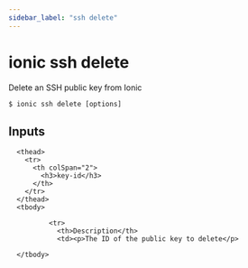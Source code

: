 ```yaml
---
sidebar_label: "ssh delete"
---
```



# ionic ssh delete

Delete an SSH public key from Ionic

```shell
$ ionic ssh delete [options]
```


## Inputs


<table className="reference-table">
  
      <thead>
        <tr>
          <th colSpan="2">
            <h3>key-id</h3>
          </th>
        </tr>
      </thead>
      <tbody>
        
              <tr>
                <th>Description</th>
                <td><p>The ID of the public key to delete</p>
</td>
              </tr>
            
      </tbody>
</table>


